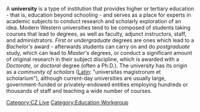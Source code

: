 {{subpages}}
A '''university''' is a type of institution that provides higher or tertiary education - that is, education beyond schooling - and serves as a place for experts in academic subjects to conduct research and scholarly exploration of an idea. Modern Western universities tend to be composed of students taking courses that lead to degrees, as well as faculty, adjunct instructors, staff, and administrators. ''First'' or ''undergraduate'' degrees are ones which lead to a ''Bachelor's'' award - afterwards students can carry on and do ''postgraduate'' study, which can lead to ''Master's'' degrees, or conduct a significant amount of original research in their subject discipline, which is awarded with a ''Doctorate,'' or ''doctoral'' degree (often a Ph.D.). The university has its origin as a ''community of scholars'' ([[Latin]]: "universitas magistrorum et scholarium"), although current-day universities are usually large, government-funded or privately-endowed entities employing hundreds or thousands of staff and teaching a wide number of courses.

[[Category:CZ Live]]
[[Category:Education Workgroup]]
